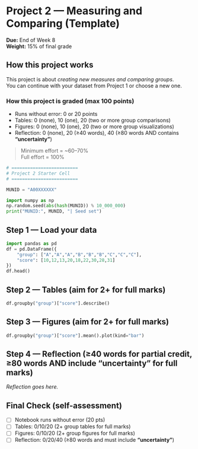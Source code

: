 # Project 2 — Measuring and Comparing (Template)

**Due:** End of Week 8  
**Weight:** 15% of final grade  

## How this project works

This project is about *creating new measures and comparing groups*.  
You can continue with your dataset from Project 1 or choose a new one.  

### How this project is graded (max 100 points)

- Runs without error: 0 or 20 points  
- Tables: 0 (none), 10 (one), 20 (two or more group comparisons)  
- Figures: 0 (none), 10 (one), 20 (two or more group visualizations)  
- Reflection: 0 (none), 20 (≥40 words), 40 (≥80 words AND contains **“uncertainty”**)  

> Minimum effort = ~60–70%  
> Full effort = 100%  

```python
# =========================
# Project 2 Starter Cell
# =========================

MUNID = "A00XXXXXX"

import numpy as np
np.random.seed(abs(hash(MUNID)) % 10_000_000)
print("MUNID:", MUNID, "| Seed set")
```

## Step 1 — Load your data

```python
import pandas as pd
df = pd.DataFrame({
    "group": ["A","A","A","B","B","B","C","C","C"],
    "score": [10,12,13,20,18,22,30,28,31]
})
df.head()
```

## Step 2 — Tables (aim for 2+ for full marks)

```python
df.groupby("group")["score"].describe()
```

## Step 3 — Figures (aim for 2+ for full marks)

```python
df.groupby("group")["score"].mean().plot(kind="bar")
```

## Step 4 — Reflection (≥40 words for partial credit, ≥80 words AND include “uncertainty” for full marks)

*Reflection goes here.*

## Final Check (self-assessment)

- [ ] Notebook runs without error (20 pts)  
- [ ] Tables: 0/10/20 (2+ group tables for full marks)  
- [ ] Figures: 0/10/20 (2+ group figures for full marks)  
- [ ] Reflection: 0/20/40 (≥80 words and must include **“uncertainty”**)  
